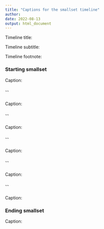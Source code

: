 ```yaml
---
title: "Captions for the smallset timeline"
author: 
date: 2022-08-13
output: html_document
---
```


Timeline title: 

Timeline subtitle: 

Timeline footnote: 

### Starting smallset

Caption: 

### ``

Caption: 

### ``

Caption: 

### ``

Caption: 

### ``

Caption: 

### ``

Caption: 

### Ending smallset

Caption: 
